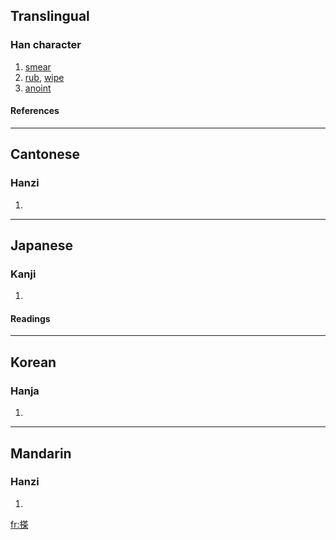 ==Translingual==
===Han character===
{{Han char|rn=64|rad=手|as=10|sn=13|four=5409<sub>4</sub>|canj=手廿人木 (QTOD)}}
# [[smear]]
# [[rub]], [[wipe]]
# [[anoint]]
====References====
{{Han ref|kx=0449.081|dkj=12552|hdz=31912.020|uh=643D|ud=25661|bh=B767|bd=46951}}

----
==Cantonese==
===Hanzi===
{{yue-hanzi|jyut=|y=cha4}}
# {{defn|Cantonese}}

----
==Japanese==
===Kanji===
{{ja-kanji|grade=|rs=手10}}
# {{defn|Japanese}} 
====Readings====
{{ja-readings|on=[[た]] (ta), [[だ]] (da)|kun=}}

----
==Korean==
===Hanja===
{{ko-hanja|hangeul=차|eumhun=|rv=cha|mr=ch'a|y=cha}}
# {{defn|Korean}}

----
==Mandarin==
===Hanzi===
{{cmn-hanzi|pin=[[chá]] (cha2)|wg=ch'a<sup>2</sup>}}
# {{defn|Mandarin}}

[[fr:搽]]
